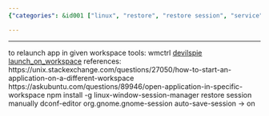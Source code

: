 ```yaml
---
{"categories": &id001 ["linux", "restore", "restore session", "service"], "category": "Window Management", "date": "2022-07-27 00:06:40", "description": "This article outlines various methods to restore Linux window sessions using tools such as wmctrl, devilspie, and launch_on_workspace. It also provides links to helpful online resources for starting applications in specific workspaces and explains how to manually restore a session by enabling auto-save-session in org.gnome.gnome-session through dconf-editor.", "tags": *id001, "title": "Linux restore window sessions"}

---
```


------
to relaunch app in given workspace
tools:
wmctrl
[devilspie](https://help.ubuntu.com/community/Devilspie)
[launch_on_workspace](https://github.com/xblahoud/launch_on_workspace)
references:
https://unix.stackexchange.com/questions/27050/how-to-start-an-application-on-a-different-workspace
https://askubuntu.com/questions/89946/open-application-in-specific-workspace
npm install -g linux-window-session-manager
restore session manually
dconf-editor
org.gnome.gnome-session
auto-save-session -> on
